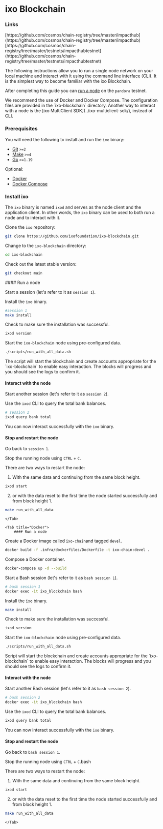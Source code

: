 # ixo Blockchain

### Links

<Tabs>
    <Tab title="Mainnet">
        [https://github.com/cosmos/chain-registry/tree/master/impacthub](https://github.com/cosmos/chain-registry/tree/master/impacthub)
    </Tab>
    <Tab title="Testnet">
        [https://github.com/cosmos/chain-registry/tree/master/testnets/impacthubtestnet](https://github.com/cosmos/chain-registry/tree/master/testnets/impacthubtestnet)
    </Tab>
</Tabs>

The following instructions allow you to run a single node network on your local machine and interact with it using the command line interface (CLI). It is the simplest way to become familiar with the ixo Blockchain.

After completing this guide you can [run a node](https://github.com/ixofoundation/genesis/blob/main/README.md) on the `pandora` testnet.

<Info>
We recommend the use of Docker and Docker Compose. The configuration files are provided in the `ixo-blockchain` directory.
</Info>

<Info>
Another way to interact with a node is the [ixo MultiClient SDK](../ixo-multiclient-sdk/), instead of CLI.
</Info>

### Prerequisites

You will need the following to install and run the `ixo` binary:

* [Git](https://git-scm.com/) `>=2`
* [Make](https://www.gnu.org/software/make/) `>=4`
* [Go](https://golang.org/) `>=1.19`

Optional:

* [Docker](https://docs.docker.com/engine/install/)&#x20;
* [Docker Compose](https://docs.docker.com/compose/install/)

### Install ixo

The `ixo` binary is named `ixod` and serves as the node client and the application client. In other words, the `ixo` binary can be used to both run a node and to interact with it.

Clone the `ixo` repository:

```bash
git clone https://github.com/ixofoundation/ixo-blockchain.git
```

Change to the `ixo-blockchain` directory:

```bash
cd ixo-blockchain
```

Check out the latest stable version:

```bash
git checkout main
```

<Tabs>
    <Tab title="Local">
        #### Run a node

Start a session (let's refer to it as `session 1`).

Install the `ixo` binary.

```bash
#session 1
make install
```

Check to make sure the installation was successful.

```bash
ixod version
```

Start the `ixo-blockchain` node using pre-configured data.

```bash
./scripts/run_with_all_data.sh
```

<Info>
The script will start the blockchain and create accounts appropriate for the `ixo-blockchain` to enable easy interaction. The blocks will progress and you should see the logs to confirm it.
</Info>

#### Interact with the node

Start another session (let's refer to it as `session 2`).

Use the `ixod` CLI to query the total bank balances.

```bash
# session 2
ixod query bank total
```

You can now interact successfully with the `ixo` binary.

#### Stop and restart the node

Go back to `session 1`.

Stop the running node using `CTRL` + `C`.

There are two ways to restart the node:

1. With the same data and continuing from the same block height.

```bash
ixod start
```

2. or with the data reset to the first time the node started successfully and from block height 1.

```bash
make run_with_all_data
```
    </Tab>

    <Tab title="Docker">
        #### Run a node

Create a Docker image called `ixo-chain`and tagged `devel`.

```bash
docker build -f .infra/dockerfiles/Dockerfile -t ixo-chain:devel .
```

Compose a Docker container.

```bash
docker-compose up -d --build
```

Start a Bash session (let's refer to it as `bash session 1`).

```bash
# bash session 1
docker exec -it ixo_blockchain bash
```

Install the `ixo` binary.

```bash
make install
```

Check to make sure the installation was successful.

```bash
ixod version
```

Start the `ixo-blockchain` node using pre-configured data.

```bash
./scripts/run_with_all_data.sh
```

<Info>
Script will start the blockchain and create accounts appropriate for the `ixo-blockchain` to enable easy interaction. The blocks will progress and you should see the logs to confirm it.
</Info>

#### Interact with the node

Start another Bash session (let's refer to it as `bash session 2`).

```bash
# bash session 2
docker exec -it ixo_blockchain bash
```

Use the `ixod` CLI to query the total bank balances.

```bash
ixod query bank total
```

You can now interact successfully with the `ixo` binary.

#### Stop and restart the node

Go back to `bash session 1`.

Stop the running node using `CTRL` + `C`.bash

There are two ways to restart the node:

1. With the same data and continuing from the same block height.

```bash
ixod start
```

2. or with the data reset to the first time the node started successfully and from block height 1.

```bash
make run_with_all_data
```
    </Tab>
</Tabs>
